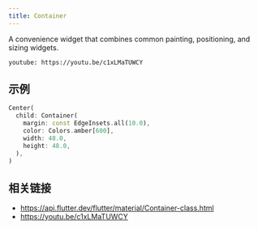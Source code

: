 ```yaml
---
title: Container
---
```


A convenience widget that combines common painting, positioning, and sizing widgets.

`youtube: https://youtu.be/c1xLMaTUWCY`

## 示例

```dart liveslice=Container
Center(
  child: Container(
    margin: const EdgeInsets.all(10.0),
    color: Colors.amber[600],
    width: 48.0,
    height: 48.0,
  ),
)
```

## 相关链接

- https://api.flutter.dev/flutter/material/Container-class.html
- https://youtu.be/c1xLMaTUWCY
